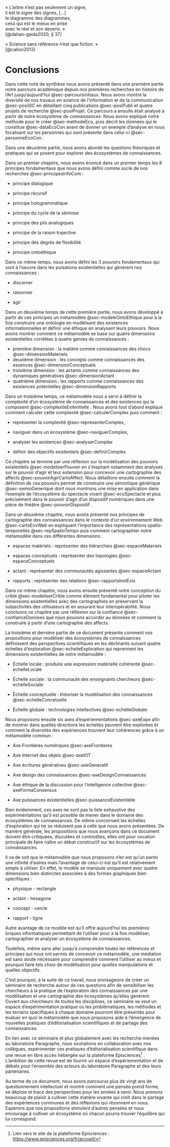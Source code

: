 ::: {#exergue-visees1 .exergue}
« L'arbre n'est pas seulement un signe,\
il est le signe des signes, \[...\]\
le diagramme des diagrammes,\
celui qui est le mieux en prise\
avec le réel et son devenir. »\
[@dahan-gaida2020, § 37]
:::

::: {#exergue1 .exergue}
« Science sans référence n'est que fiction. »\
[@callon2013]
:::

# Conclusions

Dans cette note de synthèse nous avons présenté dans une première partie notre parcours académique depuis nos premières recherches en histoire de l'Art jusqu'aujourd'hui @sec-parcoursinitiaux. Nous avons montré la diversité de nos travaux en science de l'information et de la communication @sec-posiSIC en détaillant cinq publications @sec-posiPubli et quatre projets de recherche @sec-posiProjet. Ce parcours a ensuite était analysé à partir de notre écosystème de connaissances. Nous avons expliqué notre méthode pour le créer @sec-methodeEco, puis décrit les données qui le constitue @sec-dataEcoCon avant de donner un exemple d'analyse en nous focalisant sur les personnes qui sont présente dans celui-ci @sec-personneEcoCon .

Dans une deuxième partie, nous avons abordé les questions théoriques et pratiques qui se posent pour explorer des écosystèmes de connaissances.

Dans un premier chapitre, nous avons énoncé dans un premier temps les 8 principes fondamentaux que nous avons défini comme socle de nos recherches @sec-principesInfoCom :

-   principe dialogique

-   principe récursif

-   principe hologrammatique

-   principe du cycle de la sémiose

-   principe des plis analogiques

-   principe de la raison trajective

-   principe des degrés de flexibilité

-   principe ontoéthique

Dans ce même temps, nous avons défini les 3 pouvoirs fondamentaux qui sont à l'oeuvre dans les pulsations existentielles qui génèrent nos connaissances :

-   discerner

-   raisonner

-   agir

Dans un deuxième temps de cette première partie, nous avons développé à partir de ces principes un métamodèle @sec-modeleOntoEthique pour à la fois construire une ontologie en modélisant des existences informationnelles et définir une éthique en analysant leurs pouvoirs. Nous avons montrer comment ce métamodèle se base sur quatre dimensions existentielles corrélées à quatre genres de connaissances :

-   première dimension : la matière comme connaissances des chocs @sec-dimensionMateriels
-   deuxième dimension : les concepts comme connaissances des essences @sec-dimensionConceptuels
-   troisième dimension : les actants comme connaissances des dynamiques génératives @sec-dimensionActant
-   quatrième dimension : les rapports comme connaissances des existences potentielles @sec-dimensionRapports

Dans un troisième temps, ce métamodèle nous a servi à définir la complexité d'un écosystème de connaissances et des existences qui la composent @sec-complexiteExitentielle . Nous avons tout d'abord expliqué comment calculer cette complexité @sec-calculerComplex puis comment :

-   représenter la complexité @sec-representerComplex,

-   naviguer dans un écosystème @sec-naviguerComplex,

-   analyser les existences @sec-analyserComplex

-   définir des objectifs existentiels @sec-definirComplex.

Ce chapitre se termine par une réflexion sur la modélisation des pouvoirs existentiels @sec-modeliserPouvoir en s'inspirant notamment des analyses sur le pouvoir d'agir et leur extension pour concevoir une cartographie des affects @sec-pouvoirAgirCartoAffect. Nous détaillons ensuite comment la définition de ces pouvoirs permet de construire une sémiotique générique @sec-semioGenerique dont nous montrons une mise en application dans l'exemple de l'écosystème du spectacle vivant @sec-ecoSpectacle et plus précisément dans le pouvoir d'agir d'un dispositif numériques dans une pièce de théâtre @sec-pouvoirDispositif .

Dans un deuxième chapitre, nous avons présenté nos principes de cartographie des connaissances dans le contexte d'un environnement Web @sec-cartoEnvWeb en expliquant l'importance des représentations spatio-temporelles @sec-repSpatioTempo puis comment cartographier notre métamodèle dans ces différentes dimensions :

-   espaces matériels : représenter des hiérarchies @sec-espaceMateriels

-   espaces conceptuels : représenter des topologies @sec-espaceConceptuels

-   actant : représenter des communautés agissantes @sec-espaceActant

-   rapports : représenter des relations @sec-rapportsInstExis

Dans ce même chapitre, nous avons ensuite présenté notre conception du crible @sec-modeliserCrible comme élément fondamental pour piloter les dimensions existentielles avec des cartographies en préservant la subjectivités des utilisateurs et en assurant leur interopérabilité. Nous concluons ce chapitre par une réflexion sur la confiance @sec-confianceDonnees que nous pouvons accorder au données et comment la construire à partir d'une cartographie des affects.

La troisième et dernière partie de ce document présente comment nos propositions pour modéliser des écosystèmes de connaissances définissent des perspectives scientifiques en les déclinants suivant quatre échelles d'exploration @sec-echelleExploration qui reprennent les dimensions existentielles de notre métamodèle :

-   Échelle locale : produire une expression matérielle cohérente @sec-echelleLocale

-   Échelle sociale : la communauté des enseignants chercheurs @sec-echelleSociale

-   Échelle conceptuelle : théoriser la modélisation des connaissances @sec-echelleConcetuelle

-   Échelle globale : technologies intellectives @sec-echelleGlobale

Nous proposons ensuite six axes d'expériementations @sec-axeExpe afin de montrer dans quelles directions les échelles peuvent être explorées et comment la diversités des expériences trouvent leur cohérences grâce à un métamodèle commun :

-   Axe Frontières numériques @sec-axeFrontieres

-   Axe Internet des objets @sec-axeIOT

-   Axe écritures génératives @sec-axeGeneratif

-   Axe design des connaissances @sec-axeDesignConnaissances

-   Axe éthique de la discussion pour l’intelligence collective @sec-axeFormaConsensus

-   Axe puissances existentielles @sec-puissanceExistentielle

Bien évidemment, ces axes ne sont pas la liste exhaustive des expérimentations qu'il est possible de mener dans le domaine des écosystèmes de connaissances. De même concernant les échelles d'exploration qui ne se réduisent pas à celle que nous avons présentées. De manière générale, les propositions que nous avançons dans ce document doivent être critiquées, discutées et contredites, elles ont pour vocation principale de faire naître un débat constructif sur les écosystèmes de connaissances.

Il va de soit que le métamodèle que nous proposons n'en est qu'un parmi une infinité d'autres mais l'avantage de celui-ci est qu'il est relativement simple à utiliser. En effet, le modèle se manipule uniquement avec quatre dimensions bien distinctes associées à des formes graphiques bien spécifiques :

-   physique - rectangle

-   actant - hexagone

-   concept - cercle

-   rapport - ligne

Autre avantage de ce modèle est qu'il offre aujourd'hui les premières briques informatiques permettant de l'utiliser pour à la fois modéliser, cartographier et analyser un écosystème de connaissances.

Toutefois, même sans aller jusqu'à comprendre toutes les références et principes qui nous ont permis de concevoir ce métamodèle, une médiation est sans doute nécessaire pour comprendre comment l'utiliser au mieux et pourquoi faire tels choix de modélisation pour quelles manipulations et quelles objectifs.

C'est pourquoi, à la suite de ce travail, nous envisageons de créer un séminaire de recherche autour de ces questions afin de sensibiliser les chercheurs à la pratique de l'exploration des connaissances par une modélisation et une cartographie des écosystèmes qu'elles génèrent. Ouvert aux chercheurs de toutes les disciplines, ce séminaire se veut un espace d'expérimentation pratique où les problématiques, les méthodes et les terrains spécifiques à chaque domaine pourront être présentés pour évaluer en quoi le métamodèle que nous proposons aide à l'émergence de nouvelles pratiques d'éditorialisation scientifiques et de partage des connaissances.

En lien avec ce séminaire et plus globalement avec les recherche menées au laboratoire Paragraphe, nous souhaitons en collaboration avec nos collègues, expérimenter ces pratiques d'éditorialisation scientifique dans une revue en libre accès hébergée sur la plateforme Episciences[^conclusion-1] . L'ambition de cette revue est de fournir un espace d'expériementation et de débats pour l'ensemble des acteurs du laboratoire Paragraphe et des leurs partenaires.

[^conclusion-1]: Lien vers le site de la plateforme Episciences : <https://www.episciences.org/fr/accueil/>

Au terme de ce document, nous avons parcourus plus de vingt ans de questionnement intellectuel et montré comment une pensée prend forme, se déploie et trace des perspectives pour les années à venir. Nous prenons beaucoup de plaisir à cultiver cette matière vivante qui croît dans le partage des expériences communes et des réflexions qui résonnent en nous. Espérons que nos propositions stimulent d'autres pensées et nous encourage à cultiver un écosystème où chacun pourra trouver l'équilibre qui lui correspond.